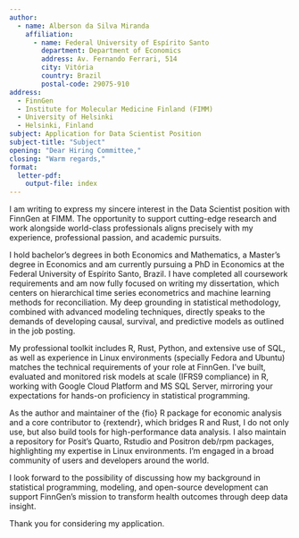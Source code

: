```yaml
---
author:
  - name: Alberson da Silva Miranda
    affiliation:
      - name: Federal University of Espírito Santo
        department: Department of Economics
        address: Av. Fernando Ferrari, 514
        city: Vitória
        country: Brazil
        postal-code: 29075-910
address:
  - FinnGen
  - Institute for Molecular Medicine Finland (FIMM)
  - University of Helsinki
  - Helsinki, Finland
subject: Application for Data Scientist Position
subject-title: "Subject"
opening: "Dear Hiring Committee,"
closing: "Warm regards,"
format:
  letter-pdf:
    output-file: index
---
```


I am writing to express my sincere interest in the Data Scientist position with FinnGen at FIMM. The opportunity to support cutting-edge research and work alongside world-class professionals aligns precisely with my experience, professional passion, and academic pursuits.

I hold bachelor's degrees in both Economics and Mathematics, a Master’s degree in Economics and am currently pursuing a PhD in Economics at the Federal University of Espírito Santo, Brazil. I have completed all coursework requirements and am now fully focused on writing my dissertation, which centers on hierarchical time series econometrics and machine learning methods for reconciliation. My deep grounding in statistical methodology, combined with advanced modeling techniques, directly speaks to the demands of developing causal, survival, and predictive models as outlined in the job posting.

My professional toolkit includes R, Rust, Python, and extensive use of SQL, as well as experience in Linux environments (specially Fedora and Ubuntu) matches the technical requirements of your role at FinnGen. I’ve built, evaluated and monitored risk models at scale (IFRS9 compliance) in R, working with Google Cloud Platform and MS SQL Server, mirroring your expectations for hands-on proficiency in statistical programming.

As the author and maintainer of the {fio} R package for economic analysis and a core contributor to {rextendr}, which bridges R and Rust, I do not only use, but also build tools for high-performance data analysis. I also maintain a repository for Posit's Quarto, Rstudio and Positron deb/rpm packages, highlighting my expertise in Linux environments. I'm engaged in a broad community of users and developers around the world.

I look forward to the possibility of discussing how my background in statistical programming, modeling, and open-source development can support FinnGen’s mission to transform health outcomes through deep data insight.

Thank you for considering my application.
